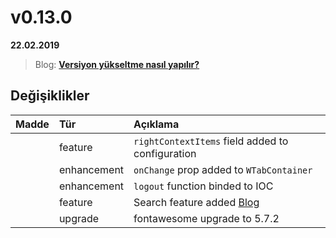 
# v0.13.0

**22.02.2019**

> Blog: [__Versiyon yükseltme nasıl yapılır?__](/blog/how-to-version-upgrade)

## Değişiklikler

| Madde             | Tür           | Açıklama                                                                                          |
|:------------------|:--------------|:--------------------------------------------------------------------------------------------------|
|                   | feature       | `rightContextItems` field added to configuration                                                  |
| <Issue no={45}/>  | enhancement   | `onChange` prop added to `WTabContainer`                                                          |
|                   | enhancement   | `logout` function binded to IOC                                                                   |
|                   | feature       | Search feature added [Blog](/blog/search-provider)                                                |
|                   | upgrade       | fontawesome upgrade to 5.7.2                                                                      |

<br/>
<br/>